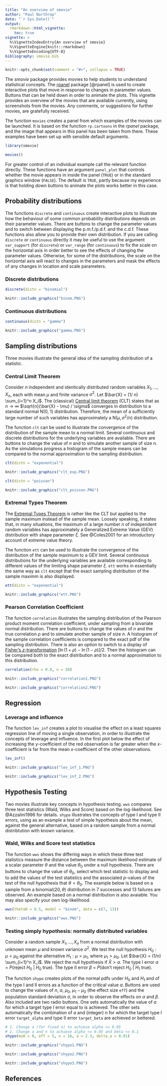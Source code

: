 ```yaml
---
title: "An overview of smovie"
author: "Paul Northrop"
date: "`r Sys.Date()`"
output: 
  rmarkdown::html_vignette:
    toc: true
vignette: >
  %\VignetteIndexEntry{An overview of smovie}
  %\VignetteEngine{knitr::rmarkdown}
  %\VignetteEncoding{UTF-8}
bibliography: smovie.bib
---
```


```r
knitr::opts_chunk$set(comment = "#>", collapse = TRUE)
```

The *smovie* package provides movies to help students to understand statistical concepts.  The [rpanel](https://cran.r-project.org/package=rpanel) package [@rpanel] is used to create interactive plots that move in response to changes in parameter values.  Buttons that can be held down in order to animate the plots.  This vignette provides an overview of the movies that are available currently, using screenshots from the movies.  Any comments, or suggestions for further movies, are gratefully received.

The function `movies` creates a panel from which examples of the movies can be launched.  It is based on the function `rp.cartoons` in the *rpanel* package, and the image that appears in this panel has been taken from there.  These examples have been set up with sensible default arguments.  

```r
library(smovie)
```
```r
movies()
```

For greater control of an individual example call the relevant function 
directly.  These functions have an argument `panel_plot` that controls whether
the movie appears in inside the panel (`TRUE`) or in the standard graphics 
window (`FALSE`).  The default is `TRUE`, partly because my experience is that 
holding down buttons to animate the plots works better in this case.

## Probability distributions

The functions `discrete` and `continuous` create interactive plots to illustrate how the behaviour of some common probability distributions depends on their parameter values.  There are buttons to change the parameter values and to switch between displaying the p.m.f./p.d.f. and the c.d.f.  These functions also allow you to provide their own distribution.  If you are calling `discrete` or `continuous` directly it may be useful to use the argument `var_support` (for `discrete`) or `var_range` (for `continuous`) to fix the scale on the horizontal axis in order better to see the effects of changing the parameter values.  Otherwise, for some of the distributions, the scale on the horizontal axis will react to changes in the parameters and mask the effects of any changes in location and scale parameters.

### Discrete distributions

```r
discrete(distn = "binomial")
```

```r
knitr::include_graphics("binom.PNG")
```

### Continuous distributions

```r
continuous(distn = "gamma")
```

```r
knitr::include_graphics("gamma.PNG")
```

## Sampling distributions

Three movies illustrate the general idea of the sampling distribution of a statistic.

### Central Limit Theorem

Consider $n$ independent and identically distributed random variables $X_1, \ldots, X_n$, each with mean $\mu$ and finite variance $\sigma^2$. Let $\bar{X} = (1/ n) \sum_{i=1}^n X_i$.  The (classical) [Central limit theorem](https://en.wikipedia.org/wiki/Central_limit_theorem) (CLT) states that as $n \rightarrow \infty$ $\sqrt{n}(\bar{X} - \mu) / \sigma$ converges in distribution to a standard normal N(0, 1) distribution.  Therefore, the mean of a sufficiently large number of such variables has approximately a N($\mu, \sigma^2/n$) distribution.

The function `clt` can be used to illustrate the convergence of the distribution of the sample mean to a normal limit.  Several continuous and discrete distributions for the underlying variables are available.  There are buttons to change the value of $n$ and to simulate another sample of size $n$.  As the simulations progress a histogram of the sample means can be compared to the normal approximation to the sampling distribution.  

```r
clt(distn = "exponential")
```

```r
knitr::include_graphics("clt_exp.PNG")
```

```r
clt(distn = "poisson")
```

```r
knitr::include_graphics("clt_poisson.PNG")
```

### Extremal Types Theorem 

The [Extremal Types Theorem](https://en.wikipedia.org/wiki/Extreme_value_theory#Univariate_theory) is rather like the CLT but applied to the sample maximum instead of the sample mean.  Loosely speaking, it states that, in many situations, the maximum of a large number $n$ of independent random variables has approximately a Generalized Extreme Value (GEV) distribution with shape parameter $\xi$.  See @Coles2001 for an introductory account of extreme value theory.

The function `ett` can be used to illustrate the convergence of the distribution of the sample maximum to a GEV limit.  Several continuous distributions for the underlying variables are available corresponding to different values of the limiting shape parameter $\xi$.  `ett` works in essentially the same way as `clt` except that the exact sampling distribution of the sample maximm is also displayed.

```r
ett(distn = "exponential")
```

```r
knitr::include_graphics("ett.PNG")
```

### Pearson Correlation Coefficient

The function `correlation` illustrates the sampling distribution of the Pearson product moment correlation coefficient, under sampling from a bivariate normal distribution. There are buttons to change the values of $n$ and the true correlation $\rho$ and to simulate another sample of size $n$.  A histogram of the sample correlation coefficients is compared to the exact pdf of the sampling distribution.  There is also an option to switch to a display of [Fisher's $z$-transformation](https://en.wikipedia.org/wiki/Fisher_transformation) $[\ln(1+\rho) - \ln(1-\rho)] / 2$.  Then the histogram can be compared both to the exact distribution and to a normal approximation to this distribution.

```r
correlation(rho = 0.8, n = 30)
```

```r
knitr::include_graphics("correlation1.PNG")
```

```r
knitr::include_graphics("correlation2.PNG")
```

## Regression

### Leverage and influence

The function `lev_inf` creates a plot to visualise the effect on a least squares regression line of moving a single observation, in order to illustrate the concepts of leverage and influence.  In the first plot below the effect of increasing the $y$-coefficient of the red observation is far greater when the $x$-coefficient is far from the mean $x$-coefficient of the other observations. 

```r
lev_inf()
```

```r
knitr::include_graphics("lev_inf_1.PNG")
```

```r
knitr::include_graphics("lev_inf_2.PNG")
```

## Hypothesis Testing

Two movies illustrate key concepts in hypothesis testing.  `wws` compares three test statistics (Wald, Wilks and Score) based on the log-likelihood.  See @Azzalini1996 for details.  `shypo` illustrates the concepts of type I and type II errors, using as an example a test of simple hypothesis about the mean, against the general alternative, based on a random sample from a normal distribtution with known variance. 

### Wald, Wilks and Score test statistics

The function `wws` shows the differing ways in which these three test statistics measure the distance between the maximum likelihood estimate of a scalar parameter $\theta$ and the value $\theta_0$ under a null hypothesis.  There are buttons to change the value of $\theta_0$, select which test statistic to display and to add the values of the test statistics and the associated $p$-values of the test of the null hypothesis that $\theta = \theta_0$.  The example below is based on a sample from a binomial($20, \theta$) distribution in 7 successes and 13 failures are observed.  An example based on a normal distribution is also avaiable.  You may also specify your own log-likelihood.

```r
wws(theta0 = 0.5, model = "binom", data = c(7, 13))
```

```r
knitr::include_graphics("wws.PNG")
```

### Testing simply hypothesis: normally distributed variables

Consider a random sample $X_1, \ldots, X_n$ from a normal 
distribution with unknown mean $\mu$ and known variance $\sigma^2$. 
We test the null hypothesis $H_0: \mu = \mu_0$ against the alternative 
$H_1: \mu = \mu_1$, where $\mu_1 > \mu_0$.  Let 
$\bar{X} = (1/n) \sum_{i=1}^n X_i$.  We reject the null hypothesis 
if $\bar{X} > a$.  The type I error $\alpha$ = $P$(reject $H_0$ | $H_0$ true).  The type II error $\beta$ = $P$(don't reject $H_0$ | $H_1$ true).

The function `shypo` creates plots of the normal pdfs under $H_0$ and $H_1$ and of the type I and II errors as a function of the critical value $a$.  Buttons are used to change the values of $n$, $a$, $\mu_0$, $\mu_1 - \mu_0$ (the effect size `eff`) and the population standard deviation $\sigma$, in order to observe the effects on $\alpha$ and $\beta$.  Also included are two radio buttons.  One sets automatically the value of $a$ for which a target type I error equal to \code{target_alpha} is achieved.  The other sets automatically the combination of $a$ and (integer) $n$ for which the target type I error `target_alpha` and type II error `target_beta` are achieved or bettered.

```r
# 1. Change a (for fixed n) to achieve alpha <= 0.05
# 2. Change a and n to achieve alpha <= 0.05 and beta <= 0.1
shypo(mu0 = 0, eff = 5, n = 16, a = 2.3, delta_a = 0.01)
```

```r
knitr::include_graphics("shypo1.PNG")
```
```r
knitr::include_graphics("shypo2.PNG")
```
```r
knitr::include_graphics("shypo3.PNG")
```

## References

<script type="text/x-mathjax-config">
   MathJax.Hub.Config({  "HTML-CSS": { minScaleAdjust: 125, availableFonts: [] }  });
</script>
